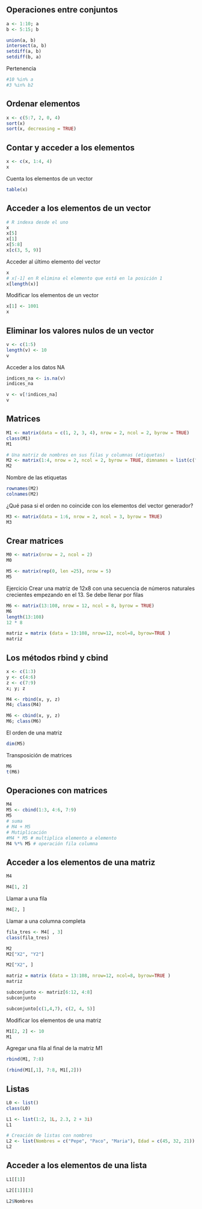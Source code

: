 ## Operaciones entre conjuntos
```{r}
a <- 1:10; a
b <- 5:15; b
```
```{r}
union(a, b)
intersect(a, b)
setdiff(a, b)
setdiff(b, a)
```
Pertenencia
```{r}
#10 %in% a
#3 %in% b2
```
## Ordenar elementos
```{r}
x <- c(5:7, 2, 0, 4)
sort(x)
sort(x, decreasing = TRUE)
```

## Contar y acceder a los elementos
```{r}
x <- c(x, 1:4, 4)
x
```
Cuenta los elementos de un vector
```{r}
table(x)
```
## Acceder a los elementos de un vector
```{r}
# R indexa desde el uno 
x
x[5]
x[1]
x[5:8]
x[c(3, 5, 9)]
```
Acceder al último elemento del vector
```{r}
x
# x[-1] en R elimina el elemento que está en la posición 1
x[length(x)]
```
Modificar los elementos de un vector
```{r}
x[1] <- 1001
x
```
## Eliminar los valores nulos de un vector 
```{r}
v <- c(1:5)
length(v) <- 10
v
```
Acceder a los datos NA
```{r}
indices_na <- is.na(v)
indices_na
```
```{r}
v <- v[!indices_na]
v
```
## Matrices
```{r}
M1 <- matrix(data = c(1, 2, 3, 4), nrow = 2, ncol = 2, byrow = TRUE)
class(M1)
M1
```
```{r}
# Una matriz de nombres en sus filas y columnas (etiquetas)
M2 <- matrix(1:4, nrow = 2, ncol = 2, byrow = TRUE, dimnames = list(c("X1", "X2"), c("Y1", "Y2")))
M2
```
Nombre de las etiquetas
```{r}
rownames(M2)
colnames(M2)
```
¿Qué pasa si el orden no coincide con los elementos del vector generador?
```{r}
M3 <- matrix(data = 1:6, nrow = 2, ncol = 3, byrow = TRUE)
M3
```
## Crear matrices
```{r}
M0 <- matrix(nrow = 2, ncol = 2)
M0
```
```{r}
M5 <- matrix(rep(0, len =25), nrow = 5)
M5
```
Ejercicio 
Crear una matriz de 12x8 con una secuencia de números naturales crecientes empezando en el 13. Se debe llenar por filas 

```{r}
M6 <- matrix(13:108, nrow = 12, ncol = 8, byrow = TRUE) 
M6
length(13:108)
12 * 8
```
```{r}
matriz = matrix (data = 13:108, nrow=12, ncol=8, byrow=TRUE )
matriz
```
## Los métodos rbind y cbind
```{r}
x <- c(1:3)
y <- c(4:6)
z <- c(7:9)
x; y; z
```
```{r}
M4 <- rbind(x, y, z)
M4; class(M4)
```
```{r}
M6 <- cbind(x, y, z)
M6; class(M6)
```
El orden de una matriz
```{r}
dim(M5)
```
Transposición de matrices
```{r}
M6
t(M6)
```
## Operaciones con matrices
```{r}
M4
M5 <- cbind(1:3, 4:6, 7:9)
M5
# suma
# M4 + M5
# Mutiplicación 
#M4 * M5 # multiplica elemento a elemento
M4 %*% M5 # operación fila columna

```
## Acceder a los elementos de una matriz
```{r}
M4
```
```{r}
M4[1, 2]
```
Llamar a una fila
```{r}
M4[2, ]
```
Llamar a una columna completa
```{r}
fila_tres <- M4[ , 3]
class(fila_tres)

```
```{r}
M2
M2["X2", "Y2"]
```
```{r}
M2["X2", ]
```

```{r}
matriz = matrix (data = 13:108, nrow=12, ncol=8, byrow=TRUE )
matriz
```
```{r}
subconjunto <- matriz[6:12, 4:8]
subconjunto
```
```{r}
subconjunto[c(1,4,7), c(2, 4, 5)]
```

Modificar los elementos de una matriz
```{r}
M1[2, 2] <- 10
M1
```
Agregar una fila al final de la matriz M1
```{r}
rbind(M1, 7:8)
```
```{r}
(rbind(M1[,1], 7:8, M1[,2]))
```


## Listas 
```{r}
L0 <- list()
class(L0)
```
```{r}
L1 <- list(1:2, 1L, 2.3, 2 + 3i)
L1
```
```{r}
# Creación de listas con nombres
L2 <- list(Nombres = c("Pepe", "Paco", "Maria"), Edad = c(45, 32, 21))
L2
```
## Acceder a los elementos de una lista
```{r}
L1[[1]]
```
```{r}
L2[[1]][3]
```

```{r}
L2$Nombres
```

